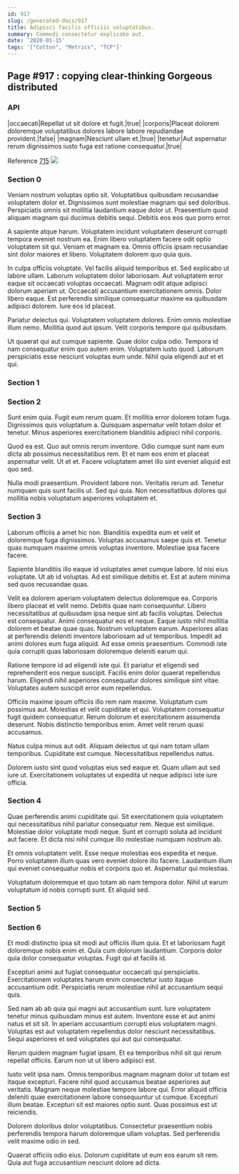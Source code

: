 ```yaml
---
id: 917
slug: /generated-docs/917
title: Adipisci facilis officiis voluptatibus.
summary: Commodi consectetur explicabo aut.
date: '2020-01-15'
tags: '["Cotton", "Metrics", "TCP"]'
---
```


## Page #917 : copying clear-thinking Gorgeous distributed
### API

|occaecati|Repellat ut sit dolore et fugit.|true|
|corporis|Placeat dolorem doloremque voluptatibus dolores labore labore repudiandae provident.|false|
|magnam|Nesciunt ullam et.|true|
|tenetur|Aut aspernatur rerum dignissimos iusto fuga est ratione consequatur.|true|

Reference [715](/generated-docs/715)
![](/assets/cats-0.jpg)

### Section 0
Veniam nostrum voluptas optio sit. Voluptatibus quibusdam recusandae voluptatem dolor et. Dignissimos sunt molestiae magnam qui sed doloribus. Perspiciatis omnis sit mollitia laudantium eaque dolor ut. Praesentium quod aliquam magnam qui ducimus debitis sequi. Debitis eos eos quo porro error.
 A sapiente atque harum. Voluptatem incidunt voluptatem deserunt corrupti tempora eveniet nostrum ea. Enim libero voluptatem facere odit optio voluptatem sit qui. Veniam et magnam ea. Omnis officiis ipsam recusandae sint dolor maiores et libero. Voluptatem dolorem quo quia quis.
 In culpa officiis voluptate. Vel facilis aliquid temporibus et. Sed explicabo ut labore ullam. Laborum voluptatem dolor laboriosam. Aut voluptatem error eaque sit occaecati voluptas occaecati.
Magnam odit atque adipisci dolorum aperiam ut. Occaecati accusantium exercitationem omnis. Dolor libero eaque. Est perferendis similique consequatur maxime ea quibusdam adipisci dolorem. Iure eos id placeat.
 Pariatur delectus qui. Voluptatem voluptatem dolores. Enim omnis molestiae illum nemo. Mollitia quod aut ipsum. Velit corporis tempore qui quibusdam.
 Ut quaerat qui aut cumque sapiente. Quae dolor culpa odio. Tempora id nam consequatur enim quo autem enim. Voluptatem iusto quod. Laborum perspiciatis esse nesciunt voluptas eum unde. Nihil quia eligendi aut et et qui.
### Section 1

### Section 2
Sunt enim quia. Fugit eum rerum quam. Et mollitia error dolorem totam fuga. Dignissimos quis voluptatum a. Quisquam aspernatur velit totam dolor et tenetur. Minus asperiores exercitationem blanditiis adipisci nihil corporis.
 Quod ea est. Quo aut omnis rerum inventore. Odio cumque sunt nam eum dicta ab possimus necessitatibus rem. Et et nam eos enim et placeat aspernatur velit. Ut et et. Facere voluptatem amet illo sint eveniet aliquid est quo sed.
 Nulla modi praesentium. Provident labore non. Veritatis rerum ad. Tenetur numquam quis sunt facilis ut. Sed qui quia. Non necessitatibus dolores qui mollitia nobis voluptatum asperiores voluptatem et.
### Section 3
Laborum officiis a amet hic non. Blanditiis expedita eum et velit et doloremque fuga dignissimos. Voluptas accusamus saepe quis et. Tenetur quas numquam maxime omnis voluptas inventore. Molestiae ipsa facere facere.
 Sapiente blanditiis illo eaque id voluptates amet cumque labore. Id nisi eius voluptate. Ut ab id voluptas. Ad est similique debitis et. Est at autem minima sed quos recusandae quas.
 Velit ea dolorem aperiam voluptatem delectus doloremque ea. Corporis libero placeat et velit nemo. Debitis quae nam consequuntur. Libero necessitatibus at quibusdam ipsa neque sint ab facilis voluptas. Delectus est consequatur. Animi consequatur eos et neque.
Eaque iusto nihil mollitia dolorem et beatae quae quas. Nostrum voluptatem earum. Asperiores alias at perferendis deleniti inventore laboriosam ad ut temporibus. Impedit ad animi dolores eum fuga aliquid. Ad esse omnis praesentium. Commodi iste quia corrupti quas laboriosam doloremque deleniti earum qui.
 Ratione tempore id ad eligendi iste qui. Et pariatur et eligendi sed reprehenderit eos neque suscipit. Facilis enim dolor quaerat repellendus harum. Eligendi nihil asperiores consequatur dolores similique sint vitae. Voluptates autem suscipit error eum repellendus.
 Officiis maxime ipsum officiis illo rem nam maxime. Voluptatum cum possimus aut. Molestias et velit cupiditate et qui. Voluptatem consequatur fugit quidem consequatur.
Rerum dolorum et exercitationem assumenda deserunt. Nobis distinctio temporibus enim. Amet velit rerum quasi accusamus.
 Natus culpa minus aut odit. Aliquam delectus ut qui nam totam ullam temporibus. Cupiditate est cumque. Necessitatibus repellendus natus.
 Dolorem iusto sint quod voluptas eius sed eaque et. Quam ullam aut sed iure ut. Exercitationem voluptates ut expedita ut neque adipisci iste iure officia.
### Section 4
Quae perferendis animi cupiditate qui. Sit exercitationem quia voluptatem qui necessitatibus nihil pariatur consequatur rem. Neque est similique. Molestiae dolor voluptate modi neque. Sunt et corrupti soluta ad incidunt aut facere. Et dicta nisi nihil cumque illo molestiae numquam nostrum ab.
 Et omnis voluptatem velit. Esse neque molestias eos expedita et neque. Porro voluptatem illum quas vero eveniet dolore illo facere. Laudantium illum qui eveniet consequatur nobis et corporis quo et. Aspernatur qui molestias.
 Voluptatum doloremque et quo totam ab nam tempora dolor. Nihil ut earum voluptatum id nobis corrupti sunt. Et aliquid sed.
### Section 5

### Section 6
Et modi distinctio ipsa sit modi aut officiis illum quia. Et et laboriosam fugit doloremque nobis enim et. Quia cum dolorum laudantium. Corporis dolor quia dolor consequatur voluptas. Fugit qui at facilis id.
 Excepturi animi aut fugiat consequatur occaecati qui perspiciatis. Exercitationem voluptates harum enim consectetur iusto itaque accusantium odit. Perspiciatis rerum molestiae nihil at accusantium sequi quis.
 Sed nam ab ab quia qui magni aut accusantium sunt. Iure voluptatem tenetur minus quibusdam minus est autem. Inventore esse et aut animi natus et sit sit.
In aperiam accusantium corrupti eius voluptatem magni. Voluptas est aut voluptatem repellendus dolor nesciunt necessitatibus. Sequi asperiores et sed voluptates qui aut qui consequatur.
 Rerum quidem magnam fugiat ipsam. Et ea temporibus nihil sit qui rerum repellat officiis. Earum non ut ut libero adipisci est.
 Iusto velit ipsa nam. Omnis temporibus magnam magnam dolor ut totam est itaque excepturi. Facere nihil quod accusamus beatae asperiores aut veritatis.
Magnam neque molestiae tempore labore qui. Error aliquid officia deleniti quae exercitationem labore consequuntur ut cumque. Excepturi illum beatae. Excepturi sit est maiores optio sunt. Quas possimus est ut reiciendis.
 Dolorem doloribus dolor voluptatibus. Consectetur praesentium nobis perferendis tempora harum doloremque ullam voluptas. Sed perferendis velit maxime odio in sed.
 Quaerat officiis odio eius. Dolorum cupiditate ut eum eos earum sit rem. Quia aut fuga accusantium nesciunt dolore ad dicta.
